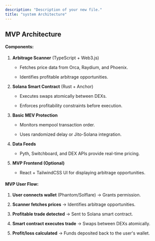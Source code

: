 ```yaml
---
description: "Description of your new file."
title: "system Architecture"
---
```


## **MVP Architecture**

#### **Components:**

1. **Arbitrage Scanner** (TypeScript + Web3.js)

   * Fetches price data from Orca, Raydium, and Phoenix.

   * Identifies profitable arbitrage opportunities.

2. **Solana Smart Contract** (Rust + Anchor)

   * Executes swaps atomically between DEXs.

   * Enforces profitability constraints before execution.

3. **Basic MEV Protection**

   * Monitors mempool transaction order.

   * Uses randomized delay or Jito-Solana integration.

4. **Data Feeds**

   * Pyth, Switchboard, and DEX APIs provide real-time pricing.

5. **MVP Frontend (Optional)**

   * React + TailwindCSS UI for displaying arbitrage opportunities.

#### **MVP User Flow:**

1. **User connects wallet** (Phantom/Solflare) → Grants permission.

2. **Scanner fetches prices** → Identifies arbitrage opportunities.

3. **Profitable trade detected** → Sent to Solana smart contract.

4. **Smart contract executes trade** → Swaps between DEXs atomically.

5. **Profit/loss calculated** → Funds deposited back to the user's wallet.